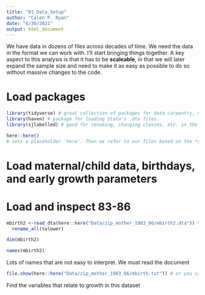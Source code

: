 ```yaml
---
title: "01_Data_Setup"
author: "Calen P. Ryan"
date: "6/30/2021"
output: html_document
---
```


We have data in dozens of files across decades of time. We need the data in the format we can work with. I'll start bringing things together. A key aspect to this analysis is that it has to be **scaleable**, in that we will later expand the sample size and need to make it as easy as possible to do so without massive changes to the code. 



# Load packages
```r
library(tidyverse) # great collection of packages for data carpentry, modelling, and visualization
library(haven) # package for loading Stata's .dta files. 
library(sjlabelled) # good for renaming, changing classes, etc. in the piped dplyr mode

here::here()
# sets a placeholder 'here'. Then we refer to our files based on the *relative* not the *absolute* location.
```



# Load maternal/child data, birthdays, and early growth parameters

# Load and inspect 83-86
```r

mbirth2 <-read_dta(here::here("Data/zip_mother_1983_86/mbirth2.dta")) %>% # note: here::here calls the here function
  rename_all(tolower)

dim(mbirth2)
```
```r
names(mbirth2)
```
Lots of names that are not easy to interpret. We must read the document
```r
file.show(here::here("Data/zip_mother_1983_86/mbirth.txt")) # or you can click on it - easier to 'control + f ' to find words

```

Find the variables that relate to growth in this dataset
```r

```

